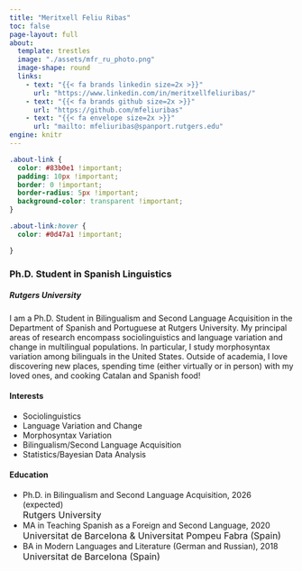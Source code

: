 ```yaml
---
title: "Meritxell Feliu Ribas"
toc: false
page-layout: full
about: 
  template: trestles
  image: "./assets/mfr_ru_photo.png"
  image-shape: round
  links: 
    - text: "{{< fa brands linkedin size=2x >}}"
      url: "https://www.linkedin.com/in/meritxellfeliuribas/"
    - text: "{{< fa brands github size=2x >}}"
      url: "https://github.com/mfeliuribas"
    - text: "{{< fa envelope size=2x >}}"
      url: "mailto: mfeliuribas@spanport.rutgers.edu"
engine: knitr
---
```


```css
.about-link {
  color: #83b0e1 !important;
  padding: 10px !important;
  border: 0 !important;
  border-radius: 5px !important;
  background-color: transparent !important;
}

.about-link:hover {
  color: #0d47a1 !important;

}
```

### Ph.D. Student in Spanish Linguistics

##### Rutgers University

I am a Ph.D. Student in Bilingualism and Second Language Acquisition in the Department of Spanish and Portuguese at Rutgers University. My principal areas of research encompass sociolinguistics and language variation and change in multilingual populations. In particular, I study morphosyntax variation among bilinguals in the United States. Outside of academia, I love discovering new places, spending time (either virtually or in person) with my loved ones, and cooking Catalan and Spanish food!

#### Interests

-   Sociolinguistics
-   Language Variation and Change
-   Morphosyntax Variation
-   Bilingualism/Second Language Acquisition
-   Statistics/Bayesian Data Analysis

#### Education

<ul class="fa-ul">

<li><i class="fa-solid fa-graduation-cap"></i>Ph.D. in Bilingualism and Second Language Acquisition, 2026 (expected) <br> <font size = "3px">Rutgers University</font></li>

<li><i class="fa-solid fa-graduation-cap"></i>MA in Teaching Spanish as a Foreign and Second Language, 2020 <br> <font size = "3px">Universitat de Barcelona & Universitat Pompeu Fabra (Spain)</font></li>

<li><i class="fa-solid fa-graduation-cap"></i>BA in Modern Languages and Literature (German and Russian), 2018 <br> <font size = "3px">Universitat de Barcelona (Spain)</font></li>

</ul>
